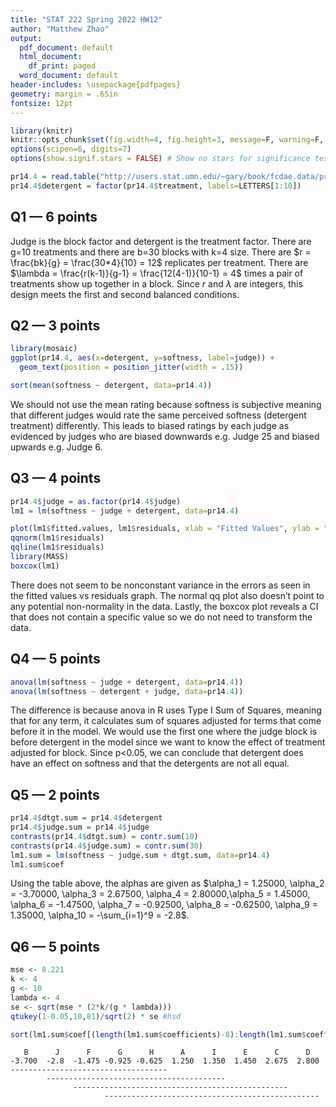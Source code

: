```yaml
---
title: "STAT 222 Spring 2022 HW12"
author: "Matthew Zhao"
output:
  pdf_document: default
  html_document:
    df_print: paged
  word_document: default
header-includes: \usepackage{pdfpages}
geometry: margin = .65in
fontsize: 12pt
---
```


```r
library(knitr)
knitr::opts_chunk$set(fig.width=4, fig.height=3, message=F, warning=F, collapse=T)
options(scipen=6, digits=7)
options(show.signif.stars = FALSE) # Show no stars for significance tests
```

```r
pr14.4 = read.table("http://users.stat.umn.edu/~gary/book/fcdae.data/pr14.4", header=T)
pr14.4$detergent = factor(pr14.4$treatment, labels=LETTERS[1:10])
```


## Q1 --- 6 points

Judge is the block factor and detergent is the treatment factor. There are g=10 treatments and there are b=30 blocks with k=4 size. There are $r = \frac{bk}{g} = \frac{30*4}{10} = 12$ replicates per treatment. There are $\lambda = \frac{r(k-1)}{g-1} = \frac{12(4-1)}{10-1} = 4$ times a pair of treatments show up together in a block. Since $r$ and $\lambda$ are integers, this design meets the first and second balanced conditions.

## Q2 --- 3 points

```r
library(mosaic)
ggplot(pr14.4, aes(x=detergent, y=softness, label=judge)) + 
  geom_text(position = position_jitter(width = .15)) 
```

```r
sort(mean(softness ~ detergent, data=pr14.4))
```

We should not use the mean rating because softness is subjective meaning that different judges would rate the same perceived softness (detergent treatment) differently. This leads to biased ratings by each judge as evidenced by judges who are biased downwards e.g. Judge 25 and biased upwards e.g. Judge 6. 

## Q3 --- 4 points

```r
pr14.4$judge = as.factor(pr14.4$judge)
lm1 = lm(softness ~ judge + detergent, data=pr14.4)
```

```r
plot(lm1$fitted.values, lm1$residuals, xlab = "Fitted Values", ylab = "Residuals")
qqnorm(lm1$residuals)
qqline(lm1$residuals)
library(MASS)
boxcox(lm1)
```


There does not seem to be nonconstant variance in the errors as seen in the fitted values vs residuals graph. The normal qq plot also doesn't point to any potential non-normality in the data. Lastly, the boxcox plot reveals a CI that does not contain a specific value so we do not need to transform the data.

## Q4 --- 5 points

```r
anova(lm(softness ~ judge + detergent, data=pr14.4))
anova(lm(softness ~ detergent + judge, data=pr14.4))
```


The difference is because anova in R uses Type I Sum of Squares, meaning that for any term, it calculates sum of squares adjusted for terms that come before it in the model. We would use the first one where the judge block is before detergent in the model since we want to know the effect of treatment adjusted for block. Since p<0.05, we can conclude that detergent does have an effect on softness and that the detergents are not all equal. 

## Q5 --- 2 points

```r
pr14.4$dtgt.sum = pr14.4$detergent
pr14.4$judge.sum = pr14.4$judge
contrasts(pr14.4$dtgt.sum) = contr.sum(10)
contrasts(pr14.4$judge.sum) = contr.sum(30)
lm1.sum = lm(softness ~ judge.sum + dtgt.sum, data=pr14.4)
lm1.sum$coef
```


Using the table above, the alphas are given as $\alpha_1 = 1.25000, \alpha_2 = -3.70000, \alpha_3 = 2.67500, \alpha_4 = 2.80000,\alpha_5 = 1.45000, \alpha_6 = -1.47500, \alpha_7 = -0.92500, \alpha_8 = -0.62500, \alpha_9 = 1.35000, \alpha_10 = -\sum_{i=1}^9 = -2.8$.

## Q6 --- 5 points

```r
mse <- 8.221
k <- 4
g <- 10
lambda <- 4
se <- sqrt(mse * (2*k/(g * lambda)))
qtukey(1-0.05,10,81)/sqrt(2) * se #hsd
```
```r
sort(lm1.sum$coef[(length(lm1.sum$coefficients)-8):length(lm1.sum$coefficients)])
```


```
   B      J      F      G      H      A      I      E      C      D 
-3.700  -2.8  -1.475 -0.925 -0.625  1.250  1.350  1.450  2.675  2.800 -----------------------------------
        ----------------------------------------
              ------------------------------------------------
                     ------------------------------------------------
```
